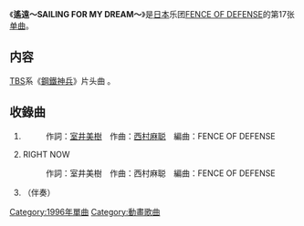 {{unreferenced|time=2017-09-10T05:29:00+00:00}}
{{DISPLAYTITLE:遙遠〜SAILING FOR MY DREAM〜}}
{{Infobox Single 
| Name           = {{lang|ja|遥か〜SAILING FOR MY DREAM〜}}
| Artist         = [[FENCE_OF_DEFENSE|FENCE OF DEFENSE]]
| Album          = [[XXX_(アルバム)|XXX]]
| A-side         = 
| B-side         = 
| Released       = 1996年5月27日
| Format         = [[单曲|单曲]]
| Recorded       = 
| Genre          = [[J-POP|J-POP]]
| Length         = 11分36秒
| Label          = [[環球音樂_(日本)|POLYDOR]]
| Writer         = [[室井美樹|室井美樹]]<br />[[西村麻聪|西村麻聪]]
| Producer       = [[月光惠亮|月光惠亮]]
| Certification  = 
| Chart position = 最高順位30位（[[オリコンチャート|Oricon]]）
| Last single    = {{lang|ja|[[君のあるがままを|君のあるがままを]]}}<br />（1996年）
| This single    = {{lang|ja|'''遥か〜SAILING FOR MY DREAM〜'''}}<br />（1996年）
| Next single    = {{lang|ja|[[スクランブル・キッズ/愛しても、愛せない|スクランブル・キッズ／愛しても、愛せない]]}}<br />（1996年）
| Misc           = 
}}
《'''遙遠〜SAILING FOR MY DREAM〜'''》是[[日本|日本]]乐团[[FENCE_OF_DEFENSE|FENCE OF DEFENSE]]的第17张[[单曲|单曲]]。
== 内容 ==
[[TBS電視台|TBS]]系《[[鋼鐵神兵|鋼鐵神兵]]》片头曲<!--で、最大のヒット・シングル-->。

== 收錄曲 ==
# {{lang|ja|遥か〜SAILING FOR MY DREAM〜}}
#: 作詞：[[室井美樹|室井美樹]]　作曲：[[西村麻聪|西村麻聪]]　編曲：FENCE OF DEFENSE　
# RIGHT NOW
#: 作詞：室井美樹　作曲：西村麻聪　編曲：FENCE OF DEFENSE
# {{lang|ja|遥か〜SAILING FOR MY DREAM〜}} （伴奏）

{{FENCE OF DEFENSE}}
{{DEFAULTSORT:はるかせいりんくふおおまいとりいむ}}
[[Category:1996年單曲|Category:1996年單曲]]
[[Category:動畫歌曲|Category:動畫歌曲]]